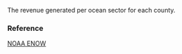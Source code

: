 The revenue generated per ocean sector for each county.

### Reference

[NOAA ENOW](https://coast.noaa.gov/digitalcoast/tools/enow.html)